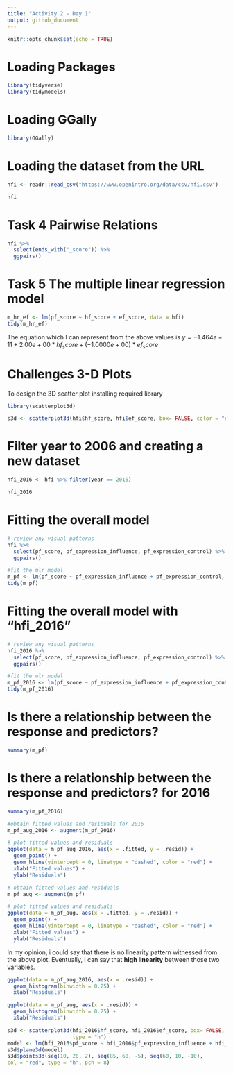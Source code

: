 ```yaml
---
title: "Activity 2 - Day 1"
output: github_document
---
```


```r
knitr::opts_chunk$set(echo = TRUE)
```

# Loading Packages
```r
library(tidyverse)
library(tidymodels)
```


# Loading GGally 
```r
library(GGally)
```

# Loading the dataset from the URL
```r
hfi <- readr::read_csv("https://www.openintro.org/data/csv/hfi.csv")

hfi
```
# Task 4 Pairwise Relations
```r
hfi %>% 
  select(ends_with("_score")) %>% 
  ggpairs()
```
# Task 5 The multiple linear regression model

```r
m_hr_ef <- lm(pf_score ~ hf_score + ef_score, data = hfi)
tidy(m_hr_ef)
```

The equation which I can represent from the above values is $y = -1.464e-11 + 2.00e+00 * hf_score + (-1.0000e+00) * ef_score$

# Challenges 3-D Plots

To design the 3D scatter plot installing required library

```r
library(scatterplot3d)
```

```r
s3d <- scatterplot3d(hfi$hf_score, hfi$ef_score, box= FALSE, color = "steelblue")
```

# Filter year to 2006 and creating a new dataset
```r
hfi_2016 <- hfi %>% filter(year == 2016)

hfi_2016
```

# Fitting the overall model

```r
# review any visual patterns
hfi %>% 
  select(pf_score, pf_expression_influence, pf_expression_control) %>% 
  ggpairs()

#fit the mlr model
m_pf <- lm(pf_score ~ pf_expression_influence + pf_expression_control, data = hfi)
tidy(m_pf)
```
# Fitting the overall model with "hfi_2016"

```r
# review any visual patterns
hfi_2016 %>% 
  select(pf_score, pf_expression_influence, pf_expression_control) %>% 
  ggpairs()

#fit the mlr model
m_pf_2016 <- lm(pf_score ~ pf_expression_influence + pf_expression_control, data = hfi_2016)
tidy(m_pf_2016)
```
# Is there a relationship between the response and predictors?

```r
summary(m_pf)
```
# Is there a relationship between the response and predictors? for 2016

```r
summary(m_pf_2016)
```

```r
#obtain fitted values and residuals for 2016
m_pf_aug_2016 <- augment(m_pf_2016)

# plot fitted values and residuals
ggplot(data = m_pf_aug_2016, aes(x = .fitted, y = .resid)) +
  geom_point() +
  geom_hline(yintercept = 0, linetype = "dashed", color = "red") +
  xlab("Fitted values") +
  ylab("Residuals")
```

```r
# obtain fitted values and residuals
m_pf_aug <- augment(m_pf)

# plot fitted values and residuals
ggplot(data = m_pf_aug, aes(x = .fitted, y = .resid)) +
  geom_point() +
  geom_hline(yintercept = 0, linetype = "dashed", color = "red") +
  xlab("Fitted values") +
  ylab("Residuals")
```


In my opinion, i could say that there is no linearity pattern witnessed from the above plot. Eventually, I can say that __high linearity__ between those two variables.



```r
ggplot(data = m_pf_aug_2016, aes(x = .resid)) +
  geom_histogram(binwidth = 0.25) +
  xlab("Residuals")
```

```r
ggplot(data = m_pf_aug, aes(x = .resid)) +
  geom_histogram(binwidth = 0.25) +
  xlab("Residuals")
```

```r
s3d <- scatterplot3d(hfi_2016$hf_score, hfi_2016$ef_score, box= FALSE, color = "red", grid= FALSE,
                     type = "h")
model <- lm(hfi_2016$pf_score ~ hfi_2016$pf_expression_influence + hfi_2016$pf_expression_control)
s3d$plane3d(model)
s3d$points3d(seq(10, 20, 2), seq(85, 60, -5), seq(60, 10, -10),
col = "red", type = "h", pch = 8)
```

